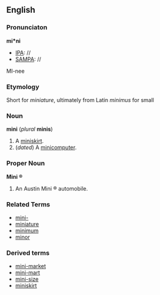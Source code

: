 ==English==

===Pronunciaton===

'''mi*ni'''
*[[IPA]]: //
*[[SAMPA]]: //
MI-nee

===Etymology===

Short for ''miniature'', ultimately from Latin ''minimus'' for small <!-- Is this right? -->

===Noun===
'''mini''' (''plural'' '''minis''')

# A [[miniskirt]].
# (''dated'') A [[minicomputer]].

===Proper Noun===
'''Mini &reg;'''

# An Austin Mini &reg; automobile.

===Related Terms===
*[[mini-]]
*[[miniature]]
*[[minimum]]
*[[minor]]

===Derived terms===

*[[mini-market]]
*[[mini-mart]]
*[[mini-size]]
*[[miniskirt]]